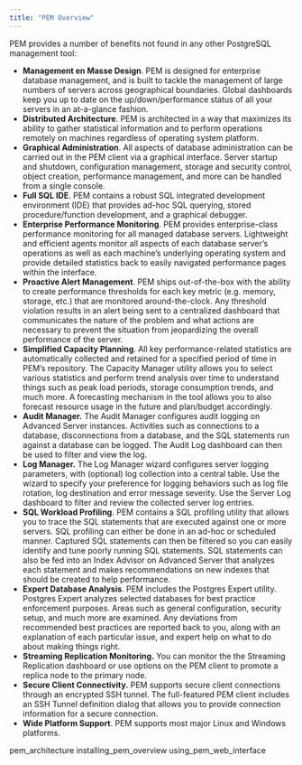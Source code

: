 ```yaml
---
title: "PEM Overview"
---
```


<div id="overview" class="registered_link"></div>


PEM provides a number of benefits not found in any other PostgreSQL management tool:

-   **Management en Masse Design**. PEM is designed for enterprise database management, and is built to tackle the management of large numbers of servers across geographical boundaries. Global dashboards keep you up to date on the up/down/performance status of all your servers in an at-a-glance fashion.
-   **Distributed Architecture**. PEM is architected in a way that maximizes its ability to gather statistical information and to perform operations remotely on machines regardless of operating system platform.
-   **Graphical Administration**. All aspects of database administration can be carried out in the PEM client via a graphical interface. Server startup and shutdown, configuration management, storage and security control, object creation, performance management, and more can be handled from a single console.
-   **Full SQL IDE**. PEM contains a robust SQL integrated development environment (IDE) that provides ad-hoc SQL querying, stored procedure/function development, and a graphical debugger.
-   **Enterprise Performance Monitoring**. PEM provides enterprise-class performance monitoring for all managed database servers. Lightweight and efficient agents monitor all aspects of each database server’s operations as well as each machine’s underlying operating system and provide detailed statistics back to easily navigated performance pages within the interface.
-   **Proactive Alert Management**. PEM ships out-of-the-box with the ability to create performance thresholds for each key metric (e.g. memory, storage, etc.) that are monitored around-the-clock. Any threshold violation results in an alert being sent to a centralized dashboard that communicates the nature of the problem and what actions are necessary to prevent the situation from jeopardizing the overall performance of the server.
-   **Simplified Capacity Planning**. All key performance-related statistics are automatically collected and retained for a specified period of time in PEM’s repository. The Capacity Manager utility allows you to select various statistics and perform trend analysis over time to understand things such as peak load periods, storage consumption trends, and much more. A forecasting mechanism in the tool allows you to also forecast resource usage in the future and plan/budget accordingly.
-   **Audit Manager.** The Audit Manager configures audit logging on Advanced Server instances. Activities such as connections to a database, disconnections from a database, and the SQL statements run against a database can be logged. The Audit Log dashboard can then be used to filter and view the log.
-   **Log Manager.** The Log Manager wizard configures server logging parameters, with (optional) log collection into a central table. Use the wizard to specify your preference for logging behaviors such as log file rotation, log destination and error message severity. Use the Server Log dashboard to filter and review the collected server log entries.
-   **SQL Workload Profiling**. PEM contains a SQL profiling utility that allows you to trace the SQL statements that are executed against one or more servers. SQL profiling can either be done in an ad-hoc or scheduled manner. Captured SQL statements can then be filtered so you can easily identify and tune poorly running SQL statements. SQL statements can also be fed into an Index Advisor on Advanced Server that analyzes each statement and makes recommendations on new indexes that should be created to help performance.
-   **Expert Database Analysis**. PEM includes the Postgres Expert utility. Postgres Expert analyzes selected databases for best practice enforcement purposes. Areas such as general configuration, security setup, and much more are examined. Any deviations from recommended best practices are reported back to you, along with an explanation of each particular issue, and expert help on what to do about making things right.
-   **Streaming Replication Monitoring.** You can monitor the the Streaming Replication dashboard or use options on the PEM client to promote a replica node to the primary node.
-   **Secure Client Connectivity.** PEM supports secure client connections through an encrypted SSH tunnel. The full-featured PEM client includes an SSH Tunnel definition dialog that allows you to provide connection information for a secure connection.
-   **Wide Platform Support**. PEM supports most major Linux and Windows platforms.

<div class="toctree">

pem\_architecture installing\_pem\_overview using\_pem\_web\_interface

</div>
